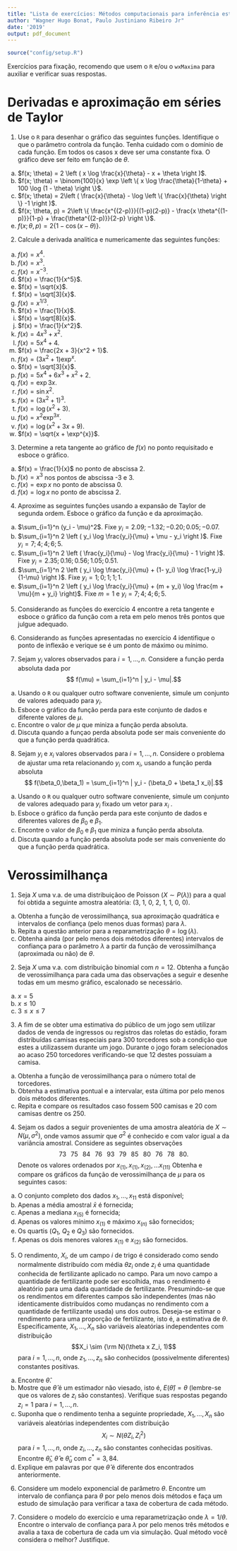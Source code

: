 ```yaml
---
title: "Lista de exercícios: Métodos computacionais para inferência estatística"
author: "Wagner Hugo Bonat, Paulo Justiniano Ribeiro Jr"
date: '2019'
output: pdf_document
---
```


```r
source("config/setup.R")
```

Exercícios para fixação, recomendo que usem o $\texttt{R}$ e/ou o 
$\texttt{wxMaxima}$ para auxiliar e verificar suas respostas.

# Derivadas e aproximação em séries de Taylor

1. Use o $\texttt{R}$ para desenhar o gráfico das seguintes funções. Identifique o que o parâmetro controla da função. Tenha cuidado com o domínio de cada função. Em todos os casos x deve ser uma constante fixa. O gráfico deve ser feito em função de $\theta$.

a) $f(x; \theta) = 2 \left (  x \log \frac{x}{\theta} - x + \theta  \right )$.
b) $f(x; \theta) = \binom{100}{x} \exp \left \{ x \log \frac{\theta}{1-\theta} + 100 \log (1 - \theta) \right \}$.
c) $f(x; \theta) = 2\left (  \frac{x}{\theta} - \log \left \{  \frac{x}{\theta} \right \} -1 \right )$.
d) $f(x; \theta, p) = 2\left \{ \frac{x^{(2-p)}}{(1-p)(2-p)} - \frac{x \theta^{(1-p)}}{1-p} + \frac{\theta^{(2-p)}}{2-p} \right \}$.
e) $f(x; \theta, p) = 2\left \{ 1- \cos(x - \theta) \right \}$.

2. Calcule a derivada analitica e numericamente das seguintes funções:

a) $f(x) = x^4$.
b) $f(x) = x^3$. 
c) $f(x) = x^{-3}$.
d) $f(x) = \frac{1}{x^5}$.
e) $f(x) = \sqrt{x}$.
f) $f(x) = \sqrt[3]{x}$.
g) $f(x) = x^{1/3}$.
h) $f(x) = \frac{1}{x}$.
i) $f(x) = \sqrt[8]{x}$.
j) $f(x) = \frac{1}{x^2}$.
k) $f(x) = 4 x^3 + x^2$.
l) $f(x) = 5x^4 + 4$.
m) $f(x) = \frac{2x + 3}{x^2 + 1}$.
n) $f(x) = (3x^2 + 1)\exp^{x}$.
o) $f(x) = \sqrt[3]{x}$.
p) $f(x) = 5 x^4 + 6 x^3 + x^2 + 2$.
q) $f(x) = \exp{3x}$.
r) $f(x) = \sin{x^2}$.
s) $f(x) = (3x^2 + 1)^3$.
t) $f(x) = \log{(x^2 + 3)}$.
u) $f(x) = x^2 \exp^{3x}$.
v) $f(x) = \log{(x^2 + 3x + 9)}$.
x) $f(x) = \sqrt{x + \exp^{x}}$.

3. Determine a reta tangente ao gráfico de $f(x)$ no ponto requisitado e
esboce o gráfico.

a) $f(x) = \frac{1}{x}$ no ponto de abscissa 2. 
b) $f(x) = x^3$ nos pontos de abscissa -3 e 3. 
c) $f(x) = \exp{x}$ no ponto de abscissa 0. 
d) $f(x) = \log{x}$ no ponto de abscissa 2. 

4. Aproxime as seguintes funções usando a expansão de Taylor de segunda
ordem. Esboce o gráfico da função e da aproximação.

a) $\sum_{i=1}^n (y_i - \mu)^2$. Fixe $y_i = 2.09;-1.32;-0.20;0.05;-0.07$.
b) $\sum_{i=1}^n 2 \left ( y_i \log \frac{y_i}{\mu} + \mu - y_i \right )$. 
Fixe $y_i = 7;4;4;6;5$.
c) $\sum_{i=1}^n 2 \left ( \frac{y_i}{\mu} - \log \frac{y_i}{\mu} - 1 \right )$. 
Fixe $y_i = 2.35;0.16;0.56;1.05;0.51$.
d) $\sum_{i=1}^n 2 \left ( y_i \log \frac{y_i}{\mu} + (1- y_i) \log \frac{1-y_i}{1-\mu} \right )$.
Fixe $y_i = 1;0;1;1;1$.
e) $\sum_{i=1}^n 2 \left ( y_i \log \frac{y_i}{\mu} + (m + y_i) \log \frac{m + \mu}{m + y_i} \right)$. Fixe $m = 1$ e $y_i = 7;4;4;6;5$.

5. Considerando as funções do exercício 4 encontre a reta tangente e
esboce o gráfico da função com a reta em pelo menos três pontos que
julgue adequado.

6. Considerando as funções apresentadas no exercício 4 identifique o
ponto de inflexão e verique se é um ponto de máximo ou mínimo.

7. Sejam $y_i$ valores observados para $i = 1, \ldots, n$. Considere
a função perda absoluta dada por
$$ f(\mu) = \sum_{i=1}^n | y_i - \mu|.$$

a) Usando o $\texttt{R}$ ou qualquer outro software conveniente, simule 
um conjunto de valores adequado para $y_i$.
b) Esboce o gráfico da função perda para este conjunto de dados e diferente valores de $\mu$.
c) Encontre o valor de $\mu$ que miniza a função perda absoluta.
d) Discuta quando a funçao perda absoluta pode ser mais conveniente do que a função perda quadrática.

8. Sejam $y_i$ e $x_i$ valores observados para $i = 1, \ldots, n$. Considere o problema de ajustar uma reta relacionando $y_i$ com $x_i$, usando a função perda absoluta
$$ f(\beta_0,\beta_1) = \sum_{i=1}^n | y_i - (\beta_0 + \beta_1 x_i)|.$$

a) Usando o $\texttt{R}$ ou qualquer outro software conveniente, simule 
um conjunto de valores adequado para $y_i$ fixado um vetor para $x_i$ .
b) Esboce o gráfico da função perda para este conjunto de dados e diferentes valores de $\beta_0$ e $\beta_1$.
c) Encontre o valor de $\beta_0$ e $\beta_1$ que miniza a função perda absoluta.
d) Discuta quando a função perda absoluta pode ser mais conveniente do que a função perda quadrática.


# Verossimilhança

1. Seja $X$ uma v.a. de uma distribuiçãoo de Poisson ($X \sim P(\lambda)$) 
para a qual foi obtida a seguinte amostra aleatória: (3, 1, 0, 2, 1, 1, 0, 0).

a) Obtenha a função de verossimilhança, sua aproximação quadrática e intervalos de confiança (pelo menos duas formas) para $\lambda$.
b) Repita a questão anterior para a reparametrização $\theta = \log(\lambda)$.
c) Obtenha ainda (por pelo menos dois métodos diferentes) intervalos de confiança para o parâmetro $\lambda$ a partir da função de verossimilhança (aproximada ou não) de $\theta$.
  
  
2. Seja $X$ uma v.a. com distribuição binomial com  $n=12$. Obtenha a função de verossimilhança para cada uma das observações a seguir e desenhe todas em um mesmo gráfico, escalonado se necessário.
a) $x = 5$
b) $x \leq 10$
c) $3 \leq x \leq 7$

  
3. A fim de se obter uma estimativa do público de um jogo sem utilizar dados de venda de ingressos ou registros das roletas do estádio, foram distribuídas camisas especiais para 300 torcedores sob a condição que estes a utilizassem durante um jogo. Durante o jogo foram selecionados ao acaso 250 torcedores verificando-se que 12 destes possuiam a camisa.  
a) Obtenha a função de verossimilhança para o número total de torcedores.
b) Obtenha a estimativa pontual e a intervalar, esta última por pelo menos dois métodos diferentes. 
c) Repita e compare os resultados caso fossem 500 camisas e 20 com camisas dentre os 250.


4. Sejam os dados a seguir provenientes de uma amostra aleatória de $X \sim N(\mu, \sigma^2)$, onde vamos assumir que $\sigma^2$ é conhecido e com valor igual a da variância amostral. Considere as seguintes observações
$$73 \;\;\; 75 \;\;\; 84 \;\;\; 76 \;\;\; 93 \;\;\; 79 \;\;\; 85 \;\;\; 80 \;\;\; 76 \;\;\; 78 \;\;\; 80. $$
Denote os valores ordenados por $x_{(1)}, x_{(1)}, x_{(2)}, \ldots x_{(11)}$ 
Obtenha e compare os gráficos da função de verossimilhança de $\mu$ para os seguintes casos:
a) O conjunto completo dos dados $x_1, \ldots, x_{11}$ está disponível;
b) Apenas a média amostral $\bar{x}$ é fornecida;
c) Apenas a mediana $x_{(5)}$ é fornecida;
d) Apenas os valores mínimo $x_{(1)}$ e máximo $x_{(n)}$ são fornecidos;
e) Os quartis ($Q_1$, $Q_2$ e $Q_3$) são fornecidos.
f) Apenas os dois menores valores $x_{(1)}$ e $x_{(2)}$ são fornecidos.

  
5. O rendimento, $X_i$, de um campo $i$ de trigo é considerado como sendo normalmente distribuído com média $\theta z_i$ onde $z_i$ é uma quantidade conhecida de fertilizante aplicado no campo. Para um novo campo a quantidade de fertilizante pode ser escolhida, mas o rendimento é aleatório para uma dada quantidade de fertilizante. Presumindo-se que os rendimentos em diferentes campos são independentes (mas não identicamente distribuídos como mudanças no rendimento com a quantidade de fertilizante usada) uns dos outros. Deseja-se estimar o rendimento para uma proporção de fertilizante, isto é, a estimativa de $\theta$. Especificamente, $X_1, \ldots, X_n$ são variáveis aleatórias independentes com distribuição
$$X_i \sim {\rm N}(\theta x Z_i, 1)$$
para $i = 1, \ldots,n$, onde $z_1, \ldots, z_n$ são conhecidos (possivelmente diferentes) constantes positivas.
a) Encontre $\hat{\theta}$.
b) Mostre que $\hat{\theta}$ é um estimador não viesado, isto é, $E(\hat{\theta})=\theta$ (lembre-se que os valores de $z_i$ são constantes). Verifique suas respostas pegando $z_i = 1$ para $i=1, ...,n$.
c) Suponha que o rendimento tenha a seguinte propriedade, $X_1, ..., X_n$ são variáveis aleatórias independentes com distribuição 
$$ X_i{\sim} N(\theta Z_i, Z{_i}^2)$$
para $i = 1, ...,n$, onde $z_i, ..., z_n$ são constantes conhecidas positivas. Encontre $\hat{\theta}_l$, $\hat{\theta}$ e $\hat{\theta}_u$ com $c^*=3,84$.
d) Explique em palavras por que $\hat{\theta}$ é diferente dos encontrados anteriormente.

6. Considere um modelo exponencial de parâmetro $\theta$. Encontre um intervalo de confiança para $\theta$ por pelo menos dois métodos e faça um estudo de simulação para verificar a taxa de cobertura de cada método. 

7. Considere o modelo do exercício e uma reparametrização onde $\lambda = 1/\theta$. Encontre o intervalo de confiança para $\lambda$ por pelo menos três métodos e avalia a taxa de cobertura de cada um via simulação. Qual método você considera o melhor? Justifique.
